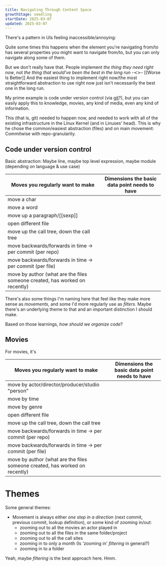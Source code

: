 ```yaml
---
title: Navigating Through Content Space
growthStage: seedling
startDate: 2025-03-07
updated: 2025-03-07
---
```


There's a pattern in UIs feeling inaccessible/annoying:

Quite some times this happens when the element you're navigating from/to has several properties you might want to navigate from/to, but you can only navigate along some of them.

But we don't really have that.
People implement _the thing they need right now_, not _the thing that would've been the best in the long run_ -≺≻- [[Worse Is Better]]
And the easiest thing to implement right now/the most straightforward abstraction to use right now just isn't necessarily the best one in the long run.

My prime example is code under version control (via [git](https://git-scm.com)?), but you can easily apply this to knowledge, movies, any kind of media, even any kind of information.

This (that is, git) needed to happen now, and needed to work with all of the existing infrastructure in the Linux Kernel (and in Linuses' head). This is why he chose the common/easiest abstraction (files) and on main movement: Commitwise with repo-granularity.

## Code under version control

Basic abstraction: Maybe line, maybe top level expression, maybe module (depending on language & use case)

| Moves you regularly want to make | Dimensions the basic data point needs to have |
|--|--|
| move a char |  |
| move a word |  |
| move up a paragraph/[[sexp]] |  |
| open different file |  |
| move up the call tree, down the call tree |  |
| move backwards/forwards in time -> per commit (per repo) |  |
| move backwards/forwards in time -> per commit (per file) |  |
| move by author (what are the files someone created, has worked on recently) |  |

There's also some things I'm naming here that feel like they make more sense as _movements_, and some I'd more regularly use as _filters_. Maybe there's an underlying theme to that and an important distinction I should make.

Based on those learnings, _how should we organize code_?

## Movies

For movies, it's

| Moves you regularly want to make | Dimensions the basic data point needs to have |
|--|--|
| move by actor/director/producer/studio "person" |  |
| move by time |  |
| move by genre |  |
| open different file |  |
| move up the call tree, down the call tree |  |
| move backwards/forwards in time -> per commit (per repo) |  |
| move backwards/forwards in time -> per commit (per file) |  |
| move by author (what are the files someone created, has worked on recently) |  |

# Themes

Some general themes:
- Movement is always either _one step in a direction_ (next commit, previous commit, lookup definition), or some kind of zooming in/out:
  - zooming out to all the movies an actor played in
  - zooming out to all the files in the same folder/project
  - zooming out to all the call sites
  - zooming in to only a month (Is 'zooming in' _filtering_ in general?)
  - zooming in to a folder

Yeah, maybe _filtering_ is the best approach here. Hmm.
